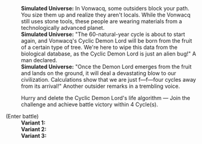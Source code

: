{{Dialogue Start}}
:'''Simulated Universe:''' In Vonwacq, some outsiders block your path. You size them up and realize they aren't locals. While the Vonwacq still uses stone tools, these people are wearing materials from a technologically advanced planet.
:'''Simulated Universe:''' "The 60-natural-year cycle is about to start again, and Vonwacq's Cyclic Demon Lord will be born from the fruit of a certain type of tree. We're here to wipe this data from the biological database, as the Cyclic Demon Lord is just an alien bug!" A man declared.
:'''Simulated Universe:''' "Once the Demon Lord emerges from the fruit and lands on the ground, it will deal a devastating blow to our civilization. Calculations show that we are just f&mdash;f&mdash;four cycles away from its arrival!" Another outsider remarks in a trembling voice.
:{{DIcon|Star}} Hurry and delete the Cyclic Demon Lord's life algorithm &mdash; Join the challenge and achieve battle victory within 4 Cycle(s).
;(Enter battle)
:'''Variant 1:''' {{Enemy List|Flamespawn*2/+10% ATK, -25% HP; Blaze Out of Space*1/+10% ATK, -25% HP}}
:'''Variant 2:''' {{Enemy List|Frostspawn*2/+10% ATK, -25% HP; Ice Out of Space*1/+10% ATK, -25% HP}}
:'''Variant 3:''' {{Enemy List|Frigid Prowler*1/+10% ATK, -25% HP}}
{{Dialogue End}}
